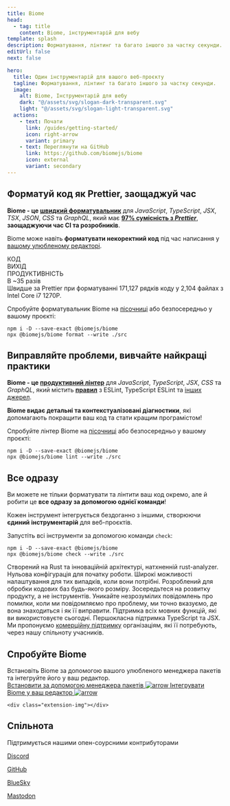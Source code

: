 ```yaml
---
title: Biome
head:
  - tag: title
    content: Biome, інструментарій для вебу
template: splash
description: Форматування, лінтинг та багато іншого за частку секунди.
editUrl: false
next: false

hero:
  title: Один інструментарій для вашого веб-проєкту
  tagline: Форматування, лінтинг та багато іншого за частку секунди.
  image:
    alt: Biome, Інструментарій для вебу
    dark: "@/assets/svg/slogan-dark-transparent.svg"
    light: "@/assets/svg/slogan-light-transparent.svg"
  actions:
    - text: Почати
      link: /guides/getting-started/
      icon: right-arrow
      variant: primary
    - text: Переглянути на GitHub
      link: https://github.com/biomejs/biome
      icon: external
      variant: secondary
---
```



<div class="gradient"></div>

<div class="hero-code">
  <h2 class="head">Форматуй код як Prettier, заощаджуй час</h2>

  **Biome - це [швидкий форматувальник](https://github.com/biomejs/biome/tree/main/benchmark#formatting)** для _JavaScript_,
  _TypeScript_, _JSX_, _TSX_, _JSON_, _CSS_ та _GraphQL_, який має **[97% сумісність з
  _Prettier_](https://console.algora.io/challenges/prettier)**, **заощаджуючи час CI та розробників**.

  Biome може навіть **форматувати некоректний код** під час написання у [вашому улюбленому редакторі](/guides/editors/first-party-extensions/).

  <div class="linter format">
    <div class="inp">
      <span>КОД</span>
      <Inputf/>
    </div>
    <div class="out">
      <span>ВИХІД</span>
      <Outputf/>
    </div>
    <div class="perf-out">
      <span>ПРОДУКТИВНІСТЬ</span>
      <div class="bench-comp">
        <div class="bench">
          <div>
            <ProgressBarContainer
              client:visible
              data={[
                {duration: 0.41, label: "Biome", color: "MediumSeaGreen"},
                {duration: 14.35, label: "Prettier", color: "IndianRed"}
              ]}
            />
          </div>
        </div>
        <div class="perf-comp">
          <div class="comp">В ~35 разів</div>
          <div class="comp-des">
            Швидше за Prettier при форматуванні 171,127 рядків коду у 2,104 файлах з Intel Core i7
            1270P.
          </div>
        </div>
      </div>
    </div>
  </div>

  Спробуйте форматувальник Biome на [пісочниці](/playground/) або безпосередньо у вашому проєкті:

  ```shell
  npm i -D --save-exact @biomejs/biome
  npx @biomejs/biome format --write ./src
  ```

</div>

<div class="hero-code">
  <h2 class="head">Виправляйте проблеми, вивчайте найкращі практики</h2>

  **Biome - це [продуктивний лінтер](https://github.com/biomejs/biome/tree/main/benchmark#linting)** для _JavaScript_,
  _TypeScript_, _JSX_, _CSS_ та _GraphQL_, який містить **[<NumberOfRules/> правил](/linter/)** з ESLint,
  TypeScript ESLint та [інших джерел](/linter/rules-sources/).

  **Biome видає детальні та контекстуалізовані діагностики**, які допомагають покращити ваш код та стати кращим
  програмістом!

  <LinterExample/>

  Спробуйте лінтер Biome на [пісочниці](/playground/) або безпосередньо у вашому проєкті:

  ```shell
  npm i -D --save-exact @biomejs/biome
  npx @biomejs/biome lint --write ./src
  ```

</div>

<div class="hero-code">
  <h2 class="head">Все одразу</h2>

  Ви можете не тільки форматувати та лінтити ваш код окремо, але й робити це **все одразу за допомогою однієї команди**!

  Кожен інструмент інтегрується бездоганно з іншими, створюючи **єдиний інструментарій** для веб-проєктів.

  Запустіть всі інструменти за допомогою команди `check`:

  ```shell
  npm i -D --save-exact @biomejs/biome
  npx @biomejs/biome check --write ./src
  ```

</div>

<div class="card-cnt">

  <CardGrid>
    <Card title="Швидкий" icon="rocket">
      Створений на Rust та інноваційній архітектурі, натхненній rust-analyzer.
    </Card>
    <Card title="Простий" icon="pencil">
      Нульова конфігурація для початку роботи. Широкі можливості налаштування для
      тих випадків, коли вони потрібні.
    </Card>
    <Card title="Масштабований" icon="random">
      Розроблений для обробки кодових баз будь-якого розміру. Зосередьтеся на розвитку продукту, а не інструментів.
    </Card>
    <Card title="Дієвий та Інформативний" icon="information">
      Уникайте незрозумілих повідомлень про помилки, коли ми повідомляємо про проблему, ми точно вказуємо, де вона знаходиться і як її виправити.
    </Card>
    <Card title="З усіма необхідними функціями" icon="add-document">
      Підтримка всіх мовних функцій, які ви використовуєте сьогодні. Першокласна підтримка TypeScript та JSX.
    </Card>
    <Card title="Підтримка для підприємств" icon="phone">
      Ми пропонуємо <a href="/enterprise/">комерційну підтримку</a> організаціям, які її потребують, через нашу спільноту учасників.
    </Card>
  </CardGrid>

</div>
<div class="installation-body">
  <div class="installation">
    <div class="installation-left">
      <h2 class="head">Спробуйте Biome</h2>
      <div class="installation-description">
        Встановіть Biome за допомогою вашого улюбленого менеджера пакетів та інтегруйте його у ваш редактор.
      </div>
      <a class="installation-biome" href="/guides/getting-started/#installation">
        Встановити за допомогою менеджера пакетів
        <Image src={arrow} alt="arrow"/>
      </a>
      <a
        href="/guides/editors/first-party-extensions/"
        class="installation-extension"
      >
        Інтегрувати Biome у ваш редактор
        <Image src={arrow} alt="arrow"/>
      </a>
    </div>

    <div class="extension-img"></div>

  </div>

</div>

<AwardBanner />

<FeaturedUsers/>

<div class="community">
  <div class="community-grid"></div>
  <h2 class="head">Спільнота</h2>
  <div class="community-connect">
    <div class="community-description">
      Підтримується нашими опен-соурсними контрибуторами
    </div>
    <div class="community-links">
      <a href="https://biomejs.dev/chat" class="discord">
        <Icon name="discord" />
        <p>Discord</p>
      </a>
      <a href="https://github.com/biomejs/biome" class="github">
        <Icon name="github" />
        <p>GitHub</p>
      </a>
      <a href="https://bsky.app/profile/biomejs.dev" class="blueSky">
        <Icon name="blueSky" />
        <p>BlueSky</p>
      </a>
      <a href="https://fosstodon.org/@biomejs" class="mastodon">
        <Icon name="mastodon" />
        <p>Mastodon</p>
      </a>
    </div>
  </div>
  <div class="connect">
    <Community />
  </div>
</div>

<Sponsors title="Спонсори" />

<Netlify />
